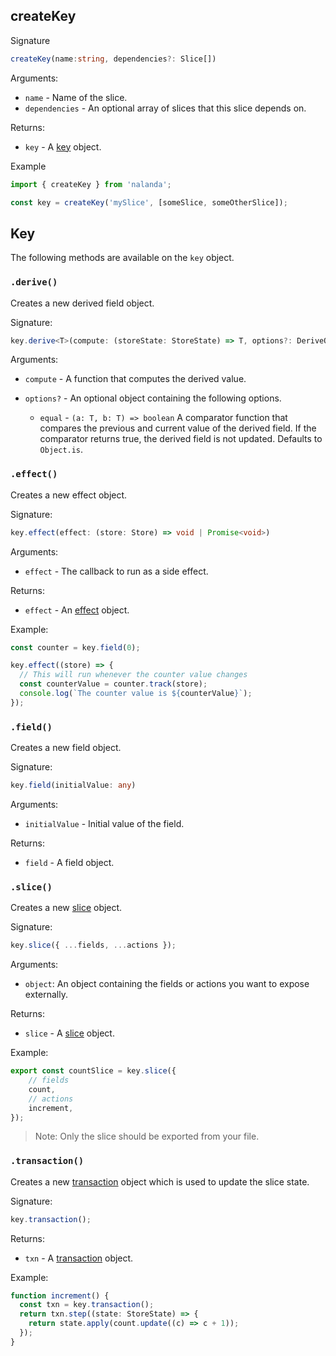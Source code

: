 ## createKey

Signature

```ts
createKey(name:string, dependencies?: Slice[])
```

Arguments:

- `name` - Name of the slice.
- `dependencies` - An optional array of slices that this slice depends on.

Returns:

- `key` - A [key](#key) object.

Example

```ts
import { createKey } from 'nalanda';

const key = createKey('mySlice', [someSlice, someOtherSlice]);
```

## Key

The following methods are available on the `key` object.

### `.derive()`

Creates a new derived field object.

Signature:

```ts
key.derive<T>(compute: (storeState: StoreState) => T, options?: DeriveOptions);
```

Arguments:

- `compute` - A function that computes the derived value.

- `options?` - An optional object containing the following options.

  - `equal` - `(a: T, b: T) => boolean` A comparator function that compares the previous and current value of the derived field. If the comparator returns true, the derived field is not updated. Defaults to `Object.is`.

### `.effect()`

Creates a new effect object.

Signature:

```ts
key.effect(effect: (store: Store) => void | Promise<void>)
```

Arguments:

- `effect` - The callback to run as a side effect.

Returns:

- `effect` - An [effect](./effect) object.

Example:

```ts
const counter = key.field(0);

key.effect((store) => {
  // This will run whenever the counter value changes
  const counterValue = counter.track(store);
  console.log(`The counter value is ${counterValue}`);
});
```

### `.field()`

Creates a new field object.

Signature:

```ts
key.field(initialValue: any)
```

Arguments:

- `initialValue` - Initial value of the field.

Returns:

- `field` - A field object.

### `.slice()`

Creates a new [slice](./slice) object.

Signature:

```ts
key.slice({ ...fields, ...actions });
```

Arguments:

- `object`: An object containing the fields or actions you want to expose externally.

Returns:

- `slice` - A [slice](./slice) object.

Example:

```ts
export const countSlice = key.slice({
    // fields
    count,
    // actions
    increment,
});
```

> Note: Only the slice should be exported from your file.

### `.transaction()`

Creates a new [transaction](./transaction) object which is used to update the slice state.

Signature:

```ts
key.transaction();
```

Returns:

- `txn` - A [transaction](./transaction) object.

Example:

```ts
function increment() {
  const txn = key.transaction();
  return txn.step((state: StoreState) => {
    return state.apply(count.update((c) => c + 1));
  });
}
```
